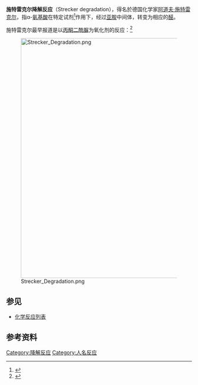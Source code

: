 '''施特雷克尔降解反应'''（Strecker degradation），得名於德国化学家[[阿道夫·施特雷克尔|阿道夫·施特雷克尔]]，指α-[[氨基酸|氨基酸]]在特定试剂<ref>{{cite journal en| title = The Strecker Degradation of α-Amino Acids | pages = 261–277 | doi = 10.1021/cr60156a002  | first = Alexander | last = Schonberg | coauthors = Moubacher, Radwan| journal = Chem. Rev. | volume = 50 | issue = 2  | year =1952}}</ref>作用下，经过[[亚胺|亚胺]]中间体，转变为相应的[[醛|醛]]。

施特雷克尔最早报道是以[[丙酮二酰脲|丙酮二酰脲]]为氧化剂的反应：<ref>{{cite journal en| title = Notiz über eine eigenthümliche Oxydation durch Alloxan | pages = 363–365 | doi = 10.1002/jlac.18621230312 | first = A | last = Strecker | journal =Annalen der Chemie | volume = 123 | issue = 2  | year =1862}}</ref>

[[File:Strecker_Degradation.png|650px]]

==参见==
*[[化学反应列表|化学反应列表]]

==参考资料==
{{reflist}}

[[Category:降解反应|Category:降解反应]]
[[Category:人名反应|Category:人名反应]]